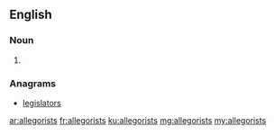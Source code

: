 ==English==

===Noun===
{{head|en}}

# {{plural of|allegorist}}

===Anagrams===
* [[legislators#English|legislators]]

[[ar:allegorists]]
[[fr:allegorists]]
[[ku:allegorists]]
[[mg:allegorists]]
[[my:allegorists]]